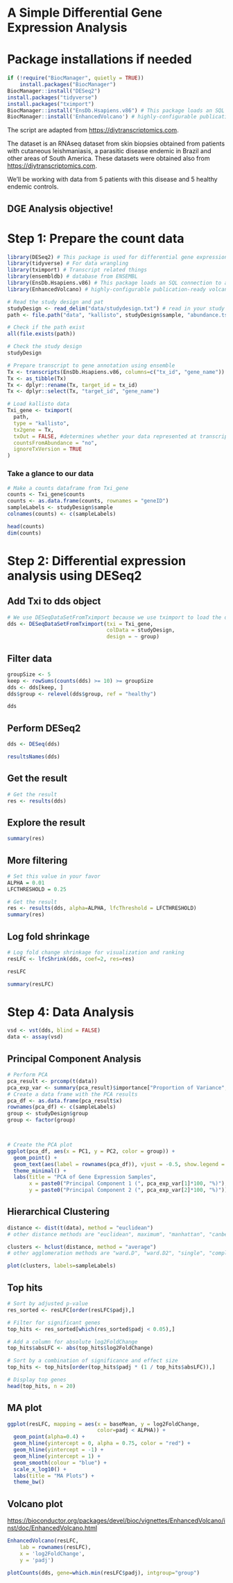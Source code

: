 # A Simple Differential Gene Expression Analysis

# Package installations if needed 
```r
if (!require("BiocManager", quietly = TRUE))
    install.packages("BiocManager")
BiocManager::install("DESeq2")
install.packages("tidyverse")
install.packages("tximport")
BiocManager::install("EnsDb.Hsapiens.v86") # This package loads an SQL connection to a database containing annotations from Ensembl
BiocManager::install('EnhancedVolcano') # highly-configurable publication-ready volcano plots.
```

The script are adapted from <https://diytranscriptomics.com>.

The dataset is an RNAseq dataset from skin biopsies obtained from patients with cutaneous leishmaniasis, a parasitic disease endemic in Brazil and other areas of South America. These datasets were obtained also from <https://diytranscriptomics.com>.

We'll be working with data from 5 patients with this disease and 5 healthy endemic controls.

## DGE Analysis objective!



# Step 1: Prepare the count data

```r
library(DESeq2) # This package is used for differential gene expression analysis
library(tidyverse) # For data wrangling
library(tximport) # Transcript related things
library(ensembldb) # database from ENSEMBL
library(EnsDb.Hsapiens.v86) # This package loads an SQL connection to a database containing annotations from Ensembl
library(EnhancedVolcano) # highly-configurable publication-ready volcano plots.
```

```r
# Read the study design and pat
studyDesign <- read_delim("data/studydesign.txt") # read in your study design
path <- file.path("data", "kallisto", studyDesign$sample, "abundance.tsv") # set file paths to your mapped data

# Check if the path exist
all(file.exists(path))

# Check the study design
studyDesign
```

```r
# Prepare transcript to gene annotation using ensemble
Tx <- transcripts(EnsDb.Hsapiens.v86, columns=c("tx_id", "gene_name"))
Tx <- as_tibble(Tx)
Tx <- dplyr::rename(Tx, target_id = tx_id)
Tx <- dplyr::select(Tx, "target_id", "gene_name")

# Load kallisto data
Txi_gene <- tximport(
  path, 
  type = "kallisto", 
  tx2gene = Tx, 
  txOut = FALSE, #determines whether your data represented at transcript or gene level
  countsFromAbundance = "no",
  ignoreTxVersion = TRUE
)
```

### Take a glance to our data

```r
# Make a counts dataframe from Txi_gene
counts <- Txi_gene$counts
counts <- as.data.frame(counts, rownames = "geneID")
sampleLabels <- studyDesign$sample
colnames(counts) <- c(sampleLabels)

head(counts)
dim(counts)
```

# Step 2: Differential expression analysis using DESeq2

## Add Txi to dds object

```r
# We use DESeqDataSetFromTximport because we use tximport to load the data
dds <- DESeqDataSetFromTximport(txi = Txi_gene, 
                                colData = studyDesign, 
                                design = ~ group)
```

## Filter data

```r
groupSize <- 5
keep <- rowSums(counts(dds) >= 10) >= groupSize
dds <- dds[keep, ]
dds$group <- relevel(dds$group, ref = "healthy")

dds
```

## Perform DESeq2

```r
dds <- DESeq(dds)
```

```r
resultsNames(dds)
```

## Get the result

```r
# Get the result
res <- results(dds)
```

## Explore the result

```r
summary(res)
```

## More filtering

```r

# Set this value in your favor
ALPHA = 0.01
LFCTHRESHOLD = 0.25

# Get the result
res <- results(dds, alpha=ALPHA, lfcThreshold = LFCTHRESHOLD)
summary(res)
```

## Log fold shrinkage

```r
# Log fold change shrinkage for visualization and ranking
resLFC <- lfcShrink(dds, coef=2, res=res) 
```

```r
resLFC
```

```r
summary(resLFC)
```

# Step 4: Data Analysis

```r
vsd <- vst(dds, blind = FALSE)
data <- assay(vsd)
```

## Principal Component Analysis

```r
# Perform PCA
pca_result <- prcomp(t(data))
pca_exp_var <- summary(pca_result)$importance["Proportion of Variance",]
# Create a data frame with the PCA results
pca_df <- as.data.frame(pca_result$x)
rownames(pca_df) <- c(sampleLabels)
group <- studyDesign$group
group <- factor(group)



# Create the PCA plot
ggplot(pca_df, aes(x = PC1, y = PC2, color = group)) +
  geom_point() +
  geom_text(aes(label = rownames(pca_df)), vjust = -0.5, show.legend = FALSE) +
  theme_minimal() +
  labs(title = "PCA of Gene Expression Samples",
       x = paste0("Principal Component 1 (", pca_exp_var[1]*100, "%)"),
       y = paste0("Principal Component 2 (", pca_exp_var[2]*100, "%)"))
```

## Hierarchical Clustering

```r
distance <- dist(t(data), method = "euclidean") 
# other distance methods are "euclidean", maximum", "manhattan", "canberra", "binary" or "minkowski"

clusters <- hclust(distance, method = "average") 
# other agglomeration methods are "ward.D", "ward.D2", "single", "complete", "average", "mcquitty", "median", or "centroid"

plot(clusters, labels=sampleLabels)
```

## Top hits

```r
# Sort by adjusted p-value
res_sorted <- resLFC[order(resLFC$padj),]

# Filter for significant genes
top_hits <- res_sorted[which(res_sorted$padj < 0.05),]

# Add a column for absolute log2FoldChange
top_hits$absLFC <- abs(top_hits$log2FoldChange)

# Sort by a combination of significance and effect size
top_hits <- top_hits[order(top_hits$padj * (1 / top_hits$absLFC)),]

# Display top genes
head(top_hits, n = 20)
```

## MA plot

```r
ggplot(resLFC, mapping = aes(x = baseMean, y = log2FoldChange,
                             color=padj < ALPHA)) +
  geom_point(alpha=0.4) +
  geom_hline(yintercept = 0, alpha = 0.75, color = "red") +
  geom_hline(yintercept = -1) +
  geom_hline(yintercept = 1) +
  geom_smooth(colour = "blue") +
  scale_x_log10() +
  labs(title = "MA Plots") +
  theme_bw()
```


## Volcano plot

<https://bioconductor.org/packages/devel/bioc/vignettes/EnhancedVolcano/inst/doc/EnhancedVolcano.html>

```r
EnhancedVolcano(resLFC,
    lab = rownames(resLFC),
    x = 'log2FoldChange',
    y = 'padj')
```

```r
plotCounts(dds, gene=which.min(resLFC$padj), intgroup="group")
```
